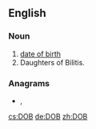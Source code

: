 {{also|dob|dob-}}
==English==

===Noun===
{{wikipedia|dab=DOB}}
{{wikipedia|Daughters of Bilitis}}
{{head|en|initialism}}

# [[date of birth]]
# Daughters of Bilitis. {{non-gloss|The first organized and successful lesbian liberation organization in the United States.}}

===Anagrams===
* {{l|en|bod}}, {{l|en|BOD}}

[[cs:DOB]]
[[de:DOB]]
[[zh:DOB]]